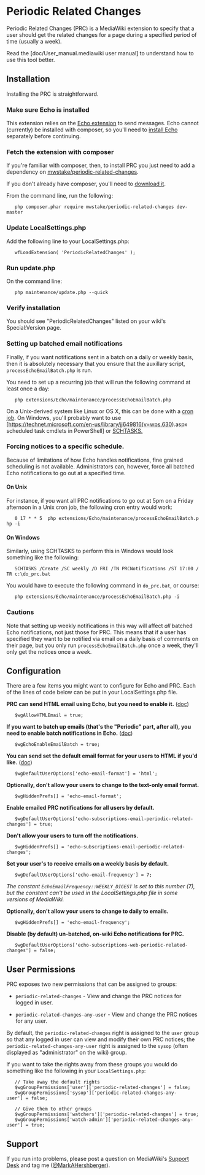= Periodic Related Changes =
Periodic Related Changes (PRC) is a MediaWiki extension to specify that a user should get the related changes for a page during a specified period of time (usually a week).

Read the [doc/User_manual.mediawiki user manual] to understand how to use this tool better.

== Installation ==
Installing the PRC is straightforward.

=== Make sure Echo is installed ===
This extension relies on the [https://www.mediawiki.org/wiki/Extension:Echo Echo extension] to send messages. Echo cannot (currently) be installed with composer, so you'll need to [https://www.mediawiki.org/wiki/Extension:Echo#Installing install Echo] separately before continuing.

=== Fetch the extension with composer ===
If you're familiar with composer, then, to install PRC you just need to add a dependency on [https://packagist.org/packages/mwstake/periodic-related-changes mwstake/periodic-related-changes].

If you don't already have composer, you'll need to [https://getcomposer.org/download/ download it].

From the command line, run the following:

	php composer.phar require mwstake/periodic-related-changes dev-master

=== Update LocalSettings.php ===
Add the following line to your LocalSettings.php:

	wfLoadExtension( 'PeriodicRelatedChanges' );

=== Run update.php ===
On the command line:

	php maintenance/update.php --quick

=== Verify installation ===
You should see "PeriodicRelatedChanges" listed on your wiki's Special:Version page.

=== Setting up batched email notifications ===
Finally, if you want notifications sent in a batch on a daily or weekly basis, then it is absolutely necessary that you ensure that the auxillary script, <tt>processEchoEmailBatch.php</tt> is run.

You need to set up a recurring job that will run the following command at least once a day:

	php extensions/Echo/maintenance/processEchoEmailBatch.php

On a Unix-derived system like Linux or OS X, this can be done with a [https://www.thesitewizard.com/general/set-cron-job.shtml cron job]. On Windows, you'll probably want to use [https://technet.microsoft.com/en-us/library/jj649816(v=wps.630).aspx scheduled task cmdlets in PowerShell] or [https://ss64.com/nt/schtasks.html SCHTASKS.]

=== Forcing notices to a specific schedule. ===
Because of limitations of how Echo handles notifications, fine grained scheduling is not available.  Administrators can, however, force all batched Echo notifications to go out at a specified time.

==== On Unix ====
For instance, if you want all PRC notifications to go out at 5pm on a Friday afternoon in a Unix cron job, the following cron entry would work:

	0 17 * * 5 	php extensions/Echo/maintenance/processEchoEmailBatch.php -i

==== On Windows ====
Similarly, using SCHTASKS to perform this in Windows would look something like the following:

	SCHTASKS /Create /SC weekly /D FRI /TN PRCNotifications /ST 17:00 /TR c:\do_prc.bat

You would have to execute the following command in <tt>do_prc.bat</tt>, or course:

	php extensions/Echo/maintenance/processEchoEmailBatch.php -i

=== Cautions ===
Note that setting up weekly notifications in this way will affect ''all'' batched Echo notifications, not just those for PRC.  This means that if a user has specified they want to be notified via email on a daily basis of comments on their page, but you only run <tt>processEchoEmailBatch.php</tt> once a week, they'll only get the notices once a week.

== Configuration ==
There are a few items you might want to configure for Echo and PRC. Each of the lines of code below can be put in your LocalSettings.php file.

'''PRC can send HTML email using Echo, but you need to enable it.''' ([https://www.mediawiki.org/wiki/Manual:$wgAllowHTMLEmail doc])

	$wgAllowHTMLEmail = true;

'''If you want to batch up emails (that's the "Periodic" part, after all), you need to enable batch notifications in Echo.''' ([https://www.mediawiki.org/wiki/Extension:Echo#Configuration doc])

	$wgEchoEnableEmailBatch = true;

'''You can send set the default email format for your users to HTML if you'd like.''' ([https://www.mediawiki.org/wiki/Extension:Echo#Configuration doc])

	$wgDefaultUserOptions['echo-email-format'] = 'html';

'''Optionally, don't allow your users to change to the text-only email format.'''

	$wgHiddenPrefs[] = 'echo-email-format';

'''Enable emailed PRC notifications for all users by default.'''

	$wgDefaultUserOptions['echo-subscriptions-email-periodic-related-changes'] = true;

'''Don't allow your users to turn off the notifications.'''

	$wgHiddenPrefs[] = 'echo-subscriptions-email-periodic-related-changes';

'''Set your user's to receive emails on a weekly basis by default.'''

	$wgDefaultUserOptions['echo-email-frequency'] = 7;

''The constant <tt>EchoEmailFrequency::WEEKLY_DIGEST</tt> is set to this number (7), but the constant can't be used in the LocalSettings.php file in some versions of MediaWiki.''

'''Optionally, don't allow your users to change to daily to emails.'''

	$wgHiddenPrefs[] = 'echo-email-frequency';

'''Disable (by default) un-batched, on-wiki Echo notifications for PRC.'''

	$wgDefaultUserOptions['echo-subscriptions-web-periodic-related-changes'] = false;

== User Permissions ==
PRC exposes two new permissions that can be assigned to groups:

* <tt>periodic-related-changes</tt> - View and change the PRC notices for logged in user.

* <tt>periodic-related-changes-any-user</tt> - View and change the PRC notices for any user.

By default, the <tt>periodic-related-changes</tt> right is assigned to the <tt>user</tt> group so that any logged in user can view and modify their own PRC notices; the <tt>periodic-related-changes-any-user</tt> right is assigned to the <tt>sysop</tt> (often displayed as "administrator" on the wiki) group.

If you want to take the rights away from these groups you would do something like the following in your <tt>LocalSettings.php</tt>:

	// Take away the default rights
	$wgGroupPermissions['user']['periodic-related-changes'] = false;
	$wgGroupPermissions['sysop']['periodic-related-changes-any-user'] = false;

	// Give them to other groups
	$wgGroupPermissions['watchers']['periodic-related-changes'] = true;
	$wgGroupPermissions['watch-admin']['periodic-related-changes-any-user'] = true;

== Support ==
If you run into problems, please post a question on MediaWiki's [https://www.mediawiki.org/wiki/Project:Support_desk Support Desk] and tag me ([https://en.wikipedia.org/wiki/User:MarkAHershberger @MarkAHershberger]).
